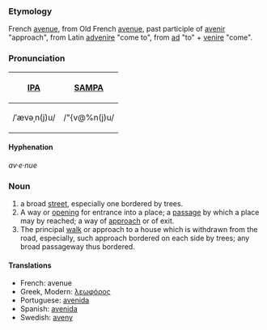 ===Etymology===
French [[avenue]], from Old French [[avenue]], past participle of [[avenir]] "approach", from Latin [[advenire]] "come to", from [[ad]] "to" + [[venire]] "come".

===Pronunciation===
{| border=1 cellpadding=5
! [[w:IPA|IPA]] !! [[w:SAMPA|SAMPA]]
|-
| /ˈævəˌn(j)u/ || /"{v@%n(j)u/
|}

====Hyphenation====
''av·e·nue''

===Noun===
#a broad [[street]], especially one bordered by trees.
#A way or [[opening]] for entrance into a place; a [[passage]] by which a place may by reached; a way of [[approach]] or of exit.
#The principal [[walk]] or approach to a house which is withdrawn from the road, especially, such approach bordered on each side by trees; any broad passageway thus bordered.

====Translations====

*French: avenue
*Greek, Modern: [[λεωφόρος]]
*Portuguese: [[avenida]]
*Spanish: [[avenida]]
*Swedish: [[aveny]]